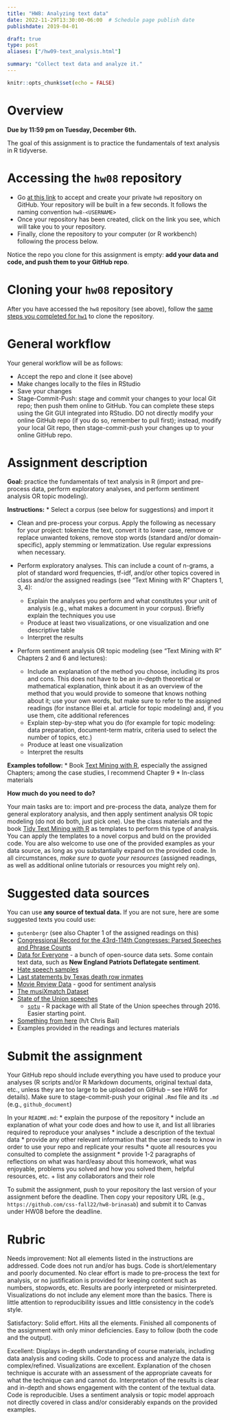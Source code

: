 ```yaml
---
title: "HW8: Analyzing text data"
date: 2022-11-29T13:30:00-06:00  # Schedule page publish date
publishdate: 2019-04-01

draft: true
type: post
aliases: ["/hw09-text_analysis.html"]

summary: "Collect text data and analyze it."
---
```


```r
knitr::opts_chunk$set(echo = FALSE)
```

# Overview

**Due by 11:59 pm on Tuesday, December 6th.**

The goal of this assignment is to practice the fundamentals of text analysis in R tidyverse.


# Accessing the `hw08` repository

* Go [at this link](ADD LINK) to accept and create your private `hw8` repository on GitHub. Your repository will be built in a few seconds. It follows the naming convention `hw8-<USERNAME>`  
* Once your repository has been created, click on the link you see, which will take you to your repository. 
* Finally, clone the repository to your computer (or R workbench) following the process below.

Notice the repo you clone for this assignment is empty: **add your data and code, and push them to your GitHub repo**.


# Cloning your `hw08` repository

After you have accessed the `hw8` repository (see above), follow the [same steps you completed for `hw1`](/homework/edit-readme/) to clone the repository.


# General workflow

Your general workflow will be as follows:

* Accept the repo and clone it (see above)
* Make changes locally to the files in RStudio
* Save your changes
* Stage-Commit-Push: stage and commit your changes to your local Git repo; then push them online to GitHub. You can complete these steps using the Git GUI integrated into RStudio. DO not directly modify your online GitHub repo (if you do so, remember to pull first); instead, modify your local Git repo, then stage-commit-push your changes up to your online GitHub repo. 


# Assignment description

**Goal:** practice the fundamentals of text analysis in R (import and pre-process data, perform exploratory analyses, and perform sentiment analysis OR topic modeling).

**Instructions:**
* Select a corpus (see below for suggestions) and import it

* Clean and pre-process your corpus. Apply the following as necessary for your project: tokenize the text, convert it to lower case, remove or replace unwanted tokens, remove stop words (standard and/or domain-specific), apply stemming or lemmatization. Use regular expressions when necessary. 

* Perform exploratory analyses. This can include a count of n-grams, a plot of standard word frequencies, tf-idf, and/or other topics covered in class and/or the assigned readings (see “Text Mining with R” Chapters 1, 3, 4):
    * Explain the analyses you perform and what constitutes your unit of analysis (e.g., what makes a document in your corpus). Briefly explain the techniques you use
    * Produce at least two visualizations, or one visualization and one descriptive table
    * Interpret the results

* Perform sentiment analysis OR topic modeling (see “Text Mining with R” Chapters 2 and 6 and lectures):
  * Include an explanation of the method you choose, including its pros and cons. This does not have to be an in-depth theoretical or mathematical explanation, think about it as an overview of the method that you would provide to someone that knows nothing about it; use your own words, but make sure to refer to the assigned readings (for instance Blei et al. article for topic modeling) and, if you use them, cite additional references
  * Explain step-by-step what you do (for example for topic modeling: data preparation, document-term matrix, criteria used to select the number of topics, etc.)
  * Produce at least one visualization
  * Interpret the results

**Examples tofollow:**
* Book [Text Mining with R](https://www.tidytextmining.com/index.html), especially the assigned Chapters; among the case studies, I recommend Chapter 9
* In-class materials 

**How much do you need to do?**

Your main tasks are to: import and pre-process the data, analyze them for general exploratory analysis, and then apply sentiment analysis OR topic modeling (do not do both, just pick one). Use the class materials and the book [Tidy Text Mining with R](http://tidytextmining.com/) as templates to perform this type of analysis. You can apply the templates to a novel corpus and buld on the provided code. You are also welcome to use one of the provided examples as your data source, as long as you substantially expand on the provided code. In all circumstances, *make sure to quote your resources* (assigned readings, as well as additional online tutorials or resources you might rely on).


# Suggested data sources

You can use **any source of textual data.** If you are not sure, here are some suggested texts you could use:

* `gutenbergr` (see also Chapter 1 of the assigned readings on this)
* [Congressional Record for the 43rd-114th Congresses: Parsed Speeches and Phrase Counts](https://data.stanford.edu/congress_text)
* [Data for Everyone](https://www.figure-eight.com/data-for-everyone/) - a bunch of open-source data sets. Some contain text data, such as **New England Patriots Deflategate sentiment**.
* [Hate speech samples](https://github.com/t-davidson/hate-speech-and-offensive-language)
* [Last statements by Texas death row inmates](https://www.kaggle.com/mykhe1097/last-words-of-death-row-inmates)
* [Movie Review Data](http://www.cs.cornell.edu/people/pabo/movie-review-data/) - good for sentiment analysis
* [The musiXmatch Dataset](http://millionsongdataset.com/musixmatch/)
* [State of the Union speeches](http://www.presidency.ucsb.edu/sou.php)
    * [`sotu`](https://github.com/statsmaths/sotu) - R package with all State of the Union speeches through 2016. Easier starting point.
* [Something from here](https://docs.google.com/spreadsheets/d/1I7cvuCBQxosQK2evTcdL3qtglaEPc0WFEs6rZMx-xiE/edit#gid=0) (h/t Chris Bail)
* Examples provided in the readings and lectures materials


# Submit the assignment

Your GitHub repo should include everything you have used to produce your analyses (R scripts and/or R Markdown documents, original textual data, etc., unless they are too large to be uploaded on GitHub -- see HW6 for details). Make sure to stage-commit-push your original `.Rmd` file and its `.md` (e.g., `github_document`)

In your `README.md`:
* explain the purpose of the repository
* include an explanation of what your code does and how to use it, and list all libraries required to reproduce your analyses 
* include a description of the textual data
* provide any other relevant information that the user needs to know in order to use your repo and replicate your results 
* quote all resources you consulted to complete the assignment
* provide 1-2 paragraphs of reflections on what was hard/easy about this homework, what was enjoyable, problems you solved and how you solved them, helpful resources, etc. + list any collaborators and their role

To submit the assignment, push to your repository the last version of your assignment before the deadline. Then copy your repository URL (e.g., `https://github.com/css-fall22/hw8-brinasab`) and submit it to Canvas under HW08 before the deadline.


# Rubric

Needs improvement: Not all elements listed in the instructions are addressed. Code does not run and/or has bugs. Code is short/elementary and poorly documented. No clear effort is made to pre-process the text for analysis, or no justification is provided for keeping content such as numbers, stopwords, etc. Results are poorly interpreted or misinterpreted. Visualizations do not include any element more than the basics. There is little attention to reproducibility issues and little consistency in the code's style.

Satisfactory: Solid effort. Hits all the elements. Finished all components of the assignment with only minor deficiencies. Easy to follow (both the code and the output). 

Excellent: Displays in-depth understanding of course materials, including data analysis and coding skills. Code to process and analyze the data is complex/refined. Visualizations are excellent. Explanation of the chosen technique is accurate with an assessment of the appropriate caveats for what the technique can and cannot do. Interpretation of the results is clear and in-depth and shows engagement with the content of the textual data. Code is reproducible. Uses a sentiment analysis or topic model approach not directly covered in class and/or considerably expands on the provided examples.
